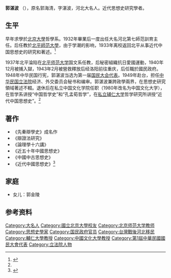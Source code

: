 '''郭湛波''' （{{bd|1905年|5月|1990年||}}），原名郭海清，字湛波，河北大名人。近代思想史研究學者。

==生平==
早年求學於[[北京大學|北京大學]]哲學系。1932年畢業后一度出任大名河北第七師范訓育主任。后任教於[[北平師范大學|北平師范大學]]，由于学潮的影响，1933年离校返回北平从事近代中国思想史的研究和著述。<ref name="yxg">{{cite web |author1=杨学功 |title=郭湛波先生著作版本和遗著手稿的学术价值 |url=https://phil.pku.edu.cn/xwgg/xzxw/xzdt/502853.htm |website=北京大学哲学系 |accessdate=2021-01-21 |date=2020-05-06}}</ref>

1937年北平淪陷在[[北平师范大学|北平师范大学]]国文系任教，后秘密組織抗日愛國運動，1940年12月被捕入獄，1943年2月被營救釋放后经洛阳前往重庆，后任職於國民政府。1948年中华民国行宪，郭湛波当选为第一届[[国民大会代表|国民大会代表]]。1949年赴台，担任[[中华民国立法院|中华民国立法院]]经济、外交委员会秘书和编审。郭湛波兼跨政學兩界，在思想史研究領域著述不輟。退休后在私立中国文化学院任职（1980年改名为中国文化大学），在哲学系讲授“中国哲学史”和“孔孟荀哲学”，在[[私立辅仁大学|私立辅仁大学]]哲学研究所讲授“近代中国思想史”。<ref name="yxg"/>

==著作==
*《先秦辯學史》成名作
*《辯證法研究》
*《論理學十六講》
*《近五十年中國思想史》
*《中國中古思想史》
*《近代中國思想史》<ref>{{cite book |author1=郭湛波 |title=《近代中國思想史》 |date=1973-03 |publisher=香港龍門書店 |pages=507}}</ref>

==家庭==
*女儿：郭金陵

==参考资料==
{{reflist}}
[[Category:大名人|Category:大名人]]
[[Category:國立北京大學校友|Category:國立北京大學校友]]
[[Category:北京师范大学教师|Category:北京师范大学教师]]
[[Category:思想史學家|Category:思想史學家]]
[[Category:国民政府官员|Category:国民政府官员]]
[[Category:台灣戰後河北移民|Category:台灣戰後河北移民]]
[[Category:輔仁大學教授|Category:輔仁大學教授]]
[[Category:中國文化大學教授|Category:中國文化大學教授]]
[[Category:第1屆中華民國國民大會代表|Category:第1屆中華民國國民大會代表]]
[[Category:立法院人物|Category:立法院人物]]
